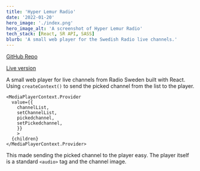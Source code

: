 ```yaml
---
title: 'Hyper Lemur Radio'
date: '2022-01-20'
hero_image: './index.png'
hero_image_alt: 'A screenshot of Hyper Lemur Radio'
tech_stack: [React, SR API, SASS]
blurb: 'A small web player for the Swedish Radio live channels.'
---
```


[GitHub Repo](https://github.com/egiiiiil/hyper-lemur-radio)

[Live version](https://hyper-lemur-radio.vercel.app/)

A small web player for live channels from Radio Sweden built with React. Using `createContext()` to send the picked channel from the list to the player.

```
<MediaPlayerContext.Provider
  value={{
    channelList,
    setChannelList,
    pickedchannel,
    setPickedchannel,
	}}
	>
  {children}
</MediaPlayerContext.Provider>
```

This made sending the picked channel to the player easy. The player itself is a standard `<audio>` tag and the channel image.
